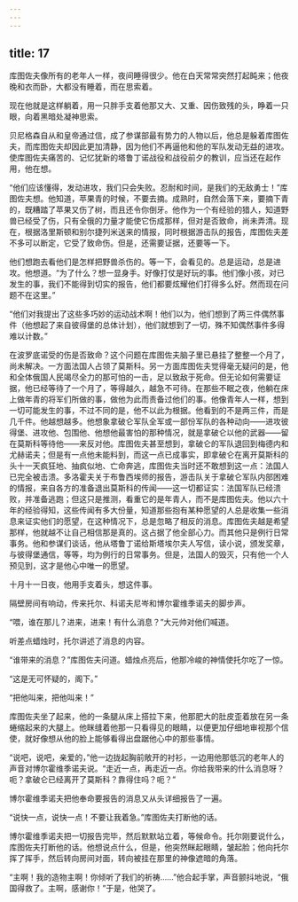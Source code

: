 ```yaml
---
---
---
```

title: 17
---





库图佐夫像所有的老年人一样，夜间睡得很少。他在白天常常突然打起盹来；他夜晚和衣而卧，大都没有睡着，而在思索着。

现在他就是这样躺着，用一只胖手支着他那又大、又重、因伤致残的头，睁着一只眼，向着黑暗处凝神思索。

贝尼格森自从和皇帝通过信，成了参谋部最有势力的人物以后，他总是躲着库图佐夫，而库图佐夫却因此更加清静，因为他们不再逼他和他的军队发动无益的进攻。使库图佐夫痛苦的、记忆犹新的塔鲁丁诺战役和战役前夕的教训，应当还在起作用，他在想。

“他们应该懂得，发动进攻，我们只会失败。忍耐和时间，是我们的无敌勇士！”库图佐夫想。他知道，苹果青的时候，不要去摘。成熟时，自然会落下来，要摘下青的，既糟踏了苹果又伤了树，而且还令你倒牙。他作为一个有经验的猎人，知道野兽已经受了伤，只有全俄的力量才能使它伤成那样，但对是否致命，尚未弄清。现在，根据洛里斯顿和别尔捷列米送来的情报，同时根据游击队的报告，库图佐夫差不多可以断定，它受了致命伤。但是，还需要证据，还要等一下。

他们想跑去看他们是怎样把野兽杀伤的。等一下，会看见的。总是运动，总是进攻。他想道。“为了什么？想一显身手。好像打仗是好玩的事。他们像小孩，对已发生的事，我们不能得到切实的报告，他们都要炫耀他们打得多么好。然而现在问题不在这里。”

“他们对我提出了这些多巧妙的运动战术啊！他们以为，他们想到了两三件偶然事件（他想起了来自彼得堡的总体计划），他们就想到了一切，殊不知偶然事件多得难以计数。”

在波罗底诺受的伤是否致命？这个问题在库图佐夫脑子里已悬挂了整整一个月了，尚未解决。一方面法国人占领了莫斯科。另一方面库图佐夫觉得毫无疑问的是，他和全体俄国人民竭尽全力的那可怕的一击，足以致敌于死命。但无论如何需要证据，他已经等待了一个月了，等得越久，越急不可待。在那些不眠之夜，他躺在床上做年青的将军们所做的事，做他为此而责备过他们的事。他像青年人一样，想到一切可能发生的事，不过不同的是，他不以此为根据。他看到的不是两三件，而是几千件。他越想越多。他想象拿破仑军队全军或一部份军队的各种动向——进攻彼得堡、进攻他、包围他、他想他最害怕的那种情况，就是拿破仑以他的武器——留在莫斯科等待他——来反对他。库图佐夫甚至想到，拿破仑的军队退回到梅德内和尤赫诺夫；但是有一点他未能料到，而这一点已成事实，即拿破仑在离开莫斯科的头十一天疯狂地、抽疯似地、亡命奔逃，库图佐夫当时还不敢想到这一点：法国人已完全被击溃。多洛霍夫关于布鲁西埃师的报告，游击队关于拿破仑军队内部困难的情报，来自各方的准备退出莫斯科的传闻——这一切都证实：法国军队已经溃败，并准备逃跑；但这只是推测，看重它的是年青人，而不是库图佐夫。他以六十年的经验得知，这些传闻有多大份量，知道那些抱有某种愿望的人总是收集一些消息来证实他们的愿望，在这种情况下，总是忽略了相反的消息。库图佐夫越是希望那样，他就越不让自己相信那是真的。这占据了他全部心力。而其他只是例行日常事务。他和参谋们谈话，他从塔鲁丁诺给斯塔埃尔夫人写信，读小说，颁发奖章，与彼得堡通信，等等，均为例行的日常事务。但是，法国人的毁灭，只有他一个人预见到，这才是他心中唯一的愿望。

十月十一日夜，他用手支着头，想这件事。

隔壁房间有响动，传来托尔、科诺夫尼岑和博尔霍维季诺夫的脚步声。

“喂，谁在那儿？进来，进来！有什么消息？”大元帅对他们喊道。

听差点蜡烛时，托尔讲述了消息的内容。

“谁带来的消息？”库图佐夫问道。蜡烛点亮后，他那冷峻的神情使托尔吃了一惊。

“这是无可怀疑的，阁下。”

“把他叫来，把他叫来！”

库图佐夫坐了起来，他的一条腿从床上搭拉下来，他那肥大的肚皮歪着放在另一条蜷缩起来的大腿上。他眯缝着他那一只看得见的眼睛，以便更加仔细地审视那个信使，就好像想从他的脸上能够看得出盘踞他心中的那些事情。

“说吧，说吧，亲爱的，”他一边拢起胸前敞开的衬衫，一边用他那低沉的老年人的声音对博尔霍维季诺夫说。“走近一点，再走近一点。你给我带来的什么消息呀？呃？拿破仑已经离开了莫斯科？靠得住吗？呃？”

博尔霍维季诺夫把他奉命要报告的消息又从头详细报告了一遍。

“说快一点，说快一点！不要让我着急。”库图佐夫打断他的话。

博尔霍维季诺夫把一切报告完毕，然后默默站立着，等候命令。托尔刚要说什么，库图佐夫打断他的话。他想说点什么，但是，他突然眯起眼睛，皱起脸；他向托尔挥了挥手，然后转向房间对面，转向被挂在那里的神像遮暗的角落。

“主啊！我的造物主啊！你倾听了我们的祈祷……”他合起手掌，声音颤抖地说，“俄国得救了。主啊，感谢你！”于是，他哭了。